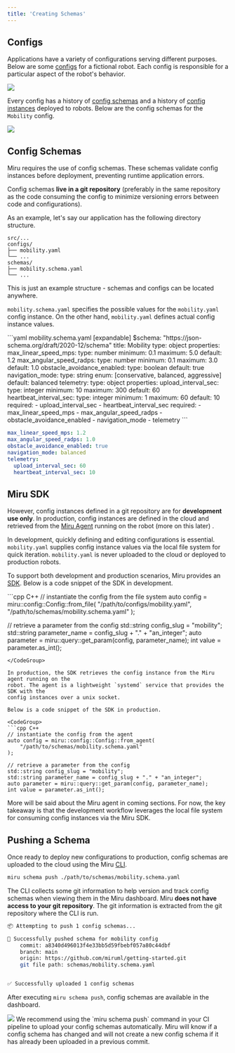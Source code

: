 ```yaml
---
title: 'Creating Schemas'
---
```


## Configs

Applications have a variety of configurations serving different purposes. Below are 
some [configs](/docs/basics/vocabulary#config) for a fictional robot. Each config is 
responsible for a particular aspect of the robot's behavior.

<Frame>
    <img src="/images/core-concepts/config-list.png"/>
</Frame>

Every config has a history of [config schemas](/docs/basics/vocabulary#config-schema) 
and a history of [config instances](/docs/basics/vocabulary#config-instance) deployed 
to robots. Below are the config schemas for the `Mobility` config.

<Frame>
    <img src="/images/core-concepts/mobility-schema-list.png"/>
</Frame>

## Config Schemas
Miru requires the use of config schemas. These schemas validate config instances before 
deployment, preventing runtime application errors. 

Config schemas **live in a git repository** (preferably in the same repository as the 
code consuming the config to minimize versioning errors between code and configurations).

As an example, let's say our application has the following directory structure.

```
src/...
configs/
├── mobility.yaml
└── ...
schemas/
├── mobility.schema.yaml
└── ...
```

<Note>
    This is just an example structure - schemas and configs can be located anywhere.
</Note>

`mobility.schema.yaml` specifies the possible values for the `mobility.yaml` config 
instance. On the other hand, `mobility.yaml` defines actual config instance values. 

<CodeGroup>
```yaml mobility.schema.yaml [expandable]
$schema: "https://json-schema.org/draft/2020-12/schema"
title: Mobility
type: object
properties:
  max_linear_speed_mps:
    type: number
    minimum: 0.1
    maximum: 5.0
    default: 1.2
  max_angular_speed_radps:
    type: number
    minimum: 0.1
    maximum: 3.0
    default: 1.0
  obstacle_avoidance_enabled:
    type: boolean
    default: true
  navigation_mode:
    type: string
    enum: [conservative, balanced, aggressive]
    default: balanced
  telemetry:
    type: object
    properties:
      upload_interval_sec:
        type: integer
        minimum: 10
        maximum: 300
        default: 60
      heartbeat_interval_sec:
        type: integer
        minimum: 1
        maximum: 60
        default: 10
    required:
      - upload_interval_sec
      - heartbeat_interval_sec
required:
  - max_linear_speed_mps
  - max_angular_speed_radps
  - obstacle_avoidance_enabled
  - navigation_mode
  - telemetry
```

```yaml mobility.yaml [expandable]
max_linear_speed_mps: 1.2
max_angular_speed_radps: 1.0
obstacle_avoidance_enabled: true
navigation_mode: balanced
telemetry:
  upload_interval_sec: 60
  heartbeat_interval_sec: 10
```
</CodeGroup>

## Miru SDK
However, config instances defined in a git repository are for **development use only**. 
In production, config instances are defined in the cloud and retrieved from the 
[Miru Agent](/docs/agent-sdk) running on the robot (more on this later) .

In development, quickly defining and editing configurations is essential. 
`mobility.yaml` supplies config instance values via the local file system for 
quick iteration. `mobility.yaml` is never uploaded to the cloud or deployed to production robots.

To support both development and production scenarios, Miru provides an [SDK](/docs/sdk-reference). Below is a code snippet of the SDK in development.

<CodeGroup>
```cpp C++
// instantiate the config from the file system
auto config = miru::config::Config::from_file(
    "/path/to/configs/mobility.yaml",
    "/path/to/schemas/mobility.schema.yaml"
);

// retrieve a parameter from the config
std::string config_slug = "mobility";
std::string parameter_name = config_slug + "." + "an_integer";
auto parameter = miru::query::get_param(config, parameter_name);
int value = parameter.as_int();
```
</CodeGroup>

In production, the SDK retrieves the config instance from the Miru agent running on the 
robot. The agent is a lightweight `systemd` service that provides the SDK with the 
config instances over a unix socket.

Below is a code snippet of the SDK in production.

<CodeGroup>
```cpp C++
// instantiate the config from the agent
auto config = miru::config::Config::from_agent(
    "/path/to/schemas/mobility.schema.yaml"
);

// retrieve a parameter from the config
std::string config_slug = "mobility";
std::string parameter_name = config_slug + "." + "an_integer";
auto parameter = miru::query::get_param(config, parameter_name);
int value = parameter.as_int();
```
</CodeGroup>

More will be said about the Miru agent in coming sections. For now, the key takeaway is that the development workflow leverages the local file system for consuming config instances via the Miru SDK.

## Pushing a Schema

Once ready to deploy new configurations to production, config schemas are uploaded to the cloud using the Miru [CLI](/docs/cli-reference).

```bash
miru schema push ./path/to/schemas/mobility.schema.yaml
```

The CLI collects some git information to help version and track config schemas when viewing them in the Miru dashboard. Miru **does not have access to your git repository**. The git information is extracted from the git repository where the CLI is run.

```bash
📦 Attempting to push 1 config schemas...

🏁 Successfully pushed schema for mobility config
    commit: a8340d496013f4e33bb5d59fbebf057a80c44dbf
    branch: main
    origin: https://github.com/miruml/getting-started.git
    git file path: schemas/mobility.schema.yaml


✅ Successfully uploaded 1 config schemas
```

After executing `miru schema push`, config schemas are available in the dashboard.

<Frame>
    <img src="/images/core-concepts/mobility-schema-list.png"/>
</Frame>

<Note>
    We recommend using the `miru schema push` command in your CI pipeline to upload your 
    config schemas automatically. Miru will know if a config schema has changed and will 
    not create a new config schema if it has already been uploaded in a previous commit.
</Note>